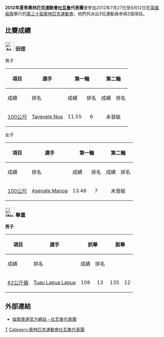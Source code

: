 {{noteTA|G1=Sports}}
{{Infobox Country Olympics
|games = 2012年夏季
|NOC = TUV
|competitors= 3
|sports= 2
|flagbearer=  Asenate Manoa
}}

'''2012年夏季奧林匹克運動會[[吐瓦魯|吐瓦魯]]代表團'''會參加2012年7月27日至8月12日在[[英國|英國]][[倫敦|倫敦]]舉行的[[2012年夏季奧林匹克運動會|第三十屆奧林匹克運動會]]。他們共派出3位運動員參與2個項目。

== 比賽成績 ==
=== [[File:Athletics_pictogram.svg|30px]] 田徑 ===
{{main|2012年夏季奧林匹克運動會田徑比賽}}

;男子
{| class="wikitable" style="font-size:90%"
|-
!rowspan="2"|項目
!rowspan="2"|選手
!colspan="2"|第一輪
!colspan="2"|第二輪
!colspan="2"|準決賽
!colspan="2"|決賽
|-style="font-size:95%"
!成績
!排名
!成績
!排名
!成績
!排名
!成績
!排名
|-
|[[2012年夏季奧林匹克運動會田徑比賽－男子100公尺|100公尺]]
|[[Tavevele_Noa|Tavevele Noa]]
|align=center|11.55
|align=center|6
|colspan=6 bgcolor=F4C2C2 align=center|未晉級
|}
;女子
{| class="wikitable" style="font-size:90%"
|-
!rowspan="2"|項目
!rowspan="2"|選手
!colspan="2"|第一輪
!colspan="2"|第二輪
!colspan="2"|準決賽
!colspan="2"|決賽
|-style="font-size:95%"
!成績
!排名
!成績
!排名
!成績
!排名
!成績
!排名
|-
|[[2012年夏季奧林匹克運動會田徑比賽－女子100公尺|100公尺]]
|[[Asenate_Manoa|Asenate Manoa]]
|align=center|13.48
|align=center|7
|colspan=6 bgcolor=F4C2C2 align=center|未晉級
|}

=== [[File:Weightlifting_pictogram.svg|30px]] 舉重 ===
{{main|2012年夏季奧林匹克運動會舉重比賽}}

'''男子'''
{| class="wikitable" style="font-size:90%"
|-
!rowspan="2"|項目
!rowspan="2"|選手
!colspan="2"|抓舉
!colspan="2"|挺舉
!rowspan="2" width=50|總成績
!rowspan="2" width=50|排名
|-style="font-size:95%"
!成績
!排名
!成績
!排名
|-
|[[2012年夏季奧林匹克運動會舉重比賽－男子62公斤級|62公斤級]]
|[[Tuau_Lapua_Lapua|Tuau Lapua Lapua]]
|align=center|108
|align=center|13
|align=center|135
|align=center|12
|align=center|243
|align=center|12
|}

== 外部連結 ==
* [https://web.archive.org/web/20120801104640/http://www.london2012.com/country/tuvalu/ 倫敦奧運官方網站 - 吐瓦魯代表團] {{En}}

{{Nations at the 2012 Summer Olympics}}

[[Category:2012年夏季奧林匹克運動會代表團|T]]
[[Category:奧林匹克運動會吐瓦魯代表團|Category:奧林匹克運動會吐瓦魯代表團]]